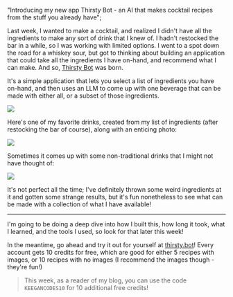   "Introducing my new app Thirsty Bot - an AI that makes cocktail recipes from the stuff you already have";

Last week, I wanted to make a cocktail, and realized I didn't have all the ingredients
to make any sort of drink that I knew of. I hadn't restocked the bar in a while, so I was working with
limited options. I went to a spot down the road for a whiskey sour, but got to thinking about building
an application that could take all the ingredients I have on-hand, and recommend what I can make. And so,
[Thirsty Bot](https://thirsty.bot) was born.

It's a simple application that lets you select a list of ingredients you have on-hand, and then uses an LLM to come
up with one beverage that can be made with either all, or a subset of those ingredients.

![](thirsty-bot:example-ui.png)

Here's one of my favorite drinks, created from my list of ingredients (after restocking the bar of course), along with an
enticing photo:

![](thirst-bot:example-old-fashioned.png)

Sometimes it comes up with some non-traditional drinks that I might not have thought of:

![](thirsty-bot:exampl-espresso-coconut.png)

It's not perfect all the time; I've definitely thrown some weird ingredients at it and gotten
some strange results, but it's fun nonetheless to see what can be made with a collection of what I have
available!

---

I'm going to be doing a deep dive into how I built this, how long it took, what I learned, and the tools I used, so look for that
later this week!

In the meantime, go ahead and try it out for yourself at [thirsty.bot](https://thirsty.bot)! Every account gets 10 credits for free,
which are good for either 5 recipes with images, or 10 recipes with no images (I recommend the images though - they're fun!)

> This week, as a reader of my blog, you can use the code `KEEGANCODES10` for 10 additional free credits!

